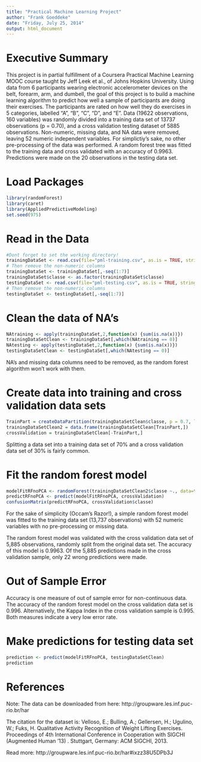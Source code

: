 ```yaml
---
title: "Practical Machine Learning Project"
author: "Frank Goeddeke"
date: "Friday, July 25, 2014"
output: html_document
---
```


# Executive Summary
This project is in partial fulfillment of a Coursera Practical Machine Learning MOOC course taught by Jeff Leek et al., of Johns Hopkins University.  Using data from 6 participants wearing electronic accelerometer devices on the belt, forearm, arm, and dumbell, the goal of this project is to build a machine learning algorithm to predict how well a sample of participants are doing their exercises.  The participants are rated on how well they do exercises in 5 categories, labelled "A", "B", "C", "D", and "E".  Data (19622 observations, 160 variables) was randomly divided into a training data set of 13737 observations (p = 0.70), and a cross validation testing dataset of 5885 observations.  Non-numeric, missing data, and NA data were removed, leaving 52 numeric independent variables.  For simplictiy's sake, no other pre-processing of the data was performed.  A random forest tree was fitted to the training data and cross validated with an accuracy of 0.9963.  Predictions were made on the 20 observations in the testing data set.

# Load Packages
``` r
library(randomForest)
library(caret)
library(AppliedPredictiveModeling)
set.seed(975)
```

# Read in the Data
``` r
#Dont forget to set the working directory!
trainingDataSet <- read.csv(file="pml-training.csv", as.is = TRUE, stringsAsFactors = FALSE, sep=',', na.strings=c('NA','','#DIV/0!'))
# Then remove the non-numeric columns
trainingDataSet <- trainingDataSet[,-seq(1:7)]
trainingDataSet$classe <- as.factor(trainingDataSet$classe)
testingDataSet <- read.csv(file="pml-testing.csv", as.is = TRUE, stringsAsFactors = FALSE, sep=',', na.strings=c('NA','','#DIV/0!'))
# Then remove the non-numeric columns
testingDataSet <- testingDataSet[,-seq(1:7)]
```

# Clean the data of NA's
``` r
NAtraining <- apply(trainingDataSet,2,function(x) {sum(is.na(x))}) 
trainingDataSetClean <- trainingDataSet[,which(NAtraining == 0)]
NAtesting <- apply(testingDataSet,2,function(x) {sum(is.na(x))}) 
testingDataSetClean <- testingDataSet[,which(NAtesting == 0)]
```
NA's and missing data columns need to be removed, as the random forest algorithm won't work with them.

# Create data into training and cross validation data sets
``` r
TrainPart = createDataPartition(trainingDataSetClean$classe, p = 0.7, list=FALSE)
trainingDataSetClean2 = data.frame(trainingDataSetClean[TrainPart,])
crossValidation = trainingDataSetClean[-TrainPart,]
```
Splitting a data set into a training data set of 70% and a cross validation data set of 30% is fairly common.


# Fit the random forest model
``` r
modelFitRFnoPCA <- randomForest(trainingDataSetClean2$classe ~., data=trainingDataSetClean2, importance=TRUE)
predictRFnoPCA <- predict(modelFitRFnoPCA, crossValidation)
confusionMatrix(predictRFnoPCA, crossValidation$classe)
```
For the sake of simplicity (Occam's Razor!), a simple random forest model was fitted to the training data set (13,737 observations) with 52 numeric variables with no pre-processing or missing data.

The random forest model was validated with the cross validation data set of 5,885 observations, randomly split from the original data set.  The accuracy of this model is 0.9963.  Of the 5,885 predictions made in the cross validation sample, only 22 wrong predictions were made.  

# Out of Sample Error
Accuracy is one measure of out of sample error for non-continuous data.  The accuracy of the random forest model on the cross validation data set is 0.996.  Alternatively, the Kappa Index in the cross validation sample is 0.995.  Both measures indicate a very low error rate.

# Make predictions for testing data set
``` r
prediction <- predict(modelFitRFnoPCA, testingDataSetClean)
prediction
```

# References
Note:  The data can be downloaded from here:  http://groupware.les.inf.puc-rio.br/har

The citation for the dataset is:
Velloso, E.; Bulling, A.; Gellersen, H.; Ugulino, W.; Fuks, H. Qualitative Activity Recognition of Weight Lifting Exercises. Proceedings of 4th International Conference in Cooperation with SIGCHI (Augmented Human '13) . Stuttgart, Germany: ACM SIGCHI, 2013.

Read more: http://groupware.les.inf.puc-rio.br/har#ixzz38U5DPb3J